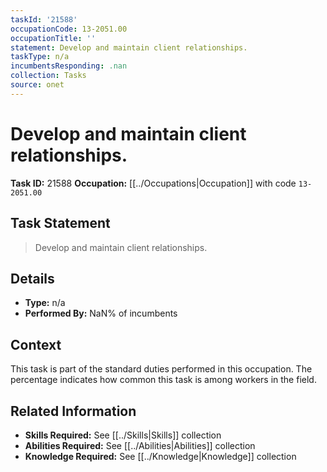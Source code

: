 ```yaml
---
taskId: '21588'
occupationCode: 13-2051.00
occupationTitle: ''
statement: Develop and maintain client relationships.
taskType: n/a
incumbentsResponding: .nan
collection: Tasks
source: onet
---
```

# Develop and maintain client relationships.

**Task ID:** 21588
**Occupation:** [[../Occupations|Occupation]] with code `13-2051.00`

## Task Statement

> Develop and maintain client relationships.

## Details

- **Type:** n/a
- **Performed By:** NaN% of incumbents

## Context

This task is part of the standard duties performed in this occupation. The percentage indicates how common this task is among workers in the field.

## Related Information

- **Skills Required:** See [[../Skills|Skills]] collection
- **Abilities Required:** See [[../Abilities|Abilities]] collection
- **Knowledge Required:** See [[../Knowledge|Knowledge]] collection
